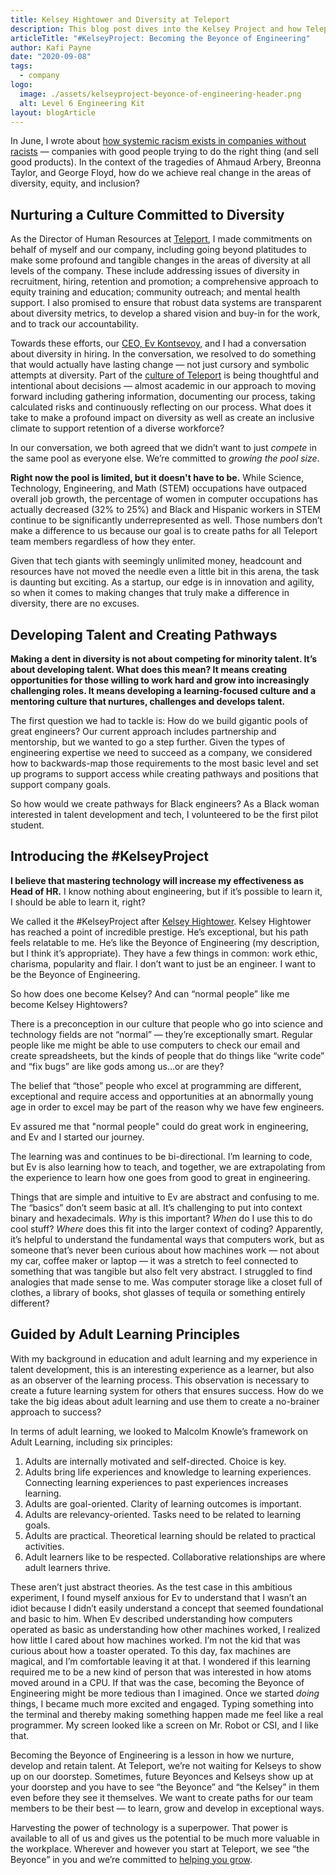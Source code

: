 ```yaml
---
title: Kelsey Hightower and Diversity at Teleport
description: This blog post dives into the Kelsey Project and how Teleport is working to grow diverse engineering talent instead of just finding it.
articleTitle: "#KelseyProject: Becoming the Beyonce of Engineering"
author: Kafi Payne
date: "2020-09-08"
tags:
  - company
logo:
  image: ./assets/kelseyproject-beyonce-of-engineering-header.png
  alt: Level 6 Engineering Kit
layout: blogArticle
---
```



In June, I wrote about [how systemic racism exists in companies without racists](/how-companies-without-racists-perpetuate-racism/) — companies with good people trying to do the right thing (and sell good products). In the context of the tragedies of Ahmaud Arbery, Breonna Taylor, and George Floyd, how do we achieve  real change in the areas of diversity, equity, and inclusion?

## Nurturing a Culture Committed to Diversity

As the Director of Human Resources at [Teleport](https://goteleport.com/), I made commitments on behalf of myself and our company, including going beyond platitudes to make some profound and tangible changes in the areas of diversity at all levels of the company. These include addressing issues of diversity in recruitment, hiring, retention and promotion; a comprehensive approach to equity training and education; community outreach; and mental health support. I also promised to ensure that robust data systems are transparent about diversity metrics, to develop a shared vision and buy-in for the work, and to track our accountability.

Towards these efforts, our [CEO, Ev Kontsevoy,](https://www.linkedin.com/in/kontsevoy/) and I had a conversation about diversity in hiring. In the conversation, we resolved to do something that would actually have lasting change — not just cursory and symbolic attempts at diversity. Part of the [culture of Teleport](/open-source-hr/) is being thoughtful and intentional about decisions — almost academic in our approach to moving forward including gathering information, documenting our process, taking calculated risks and continuously reflecting on our process. What does it take to make a profound impact on diversity as well as create an inclusive climate to support retention of a diverse workforce?

In our conversation, we both agreed that we didn’t want to just _compete_ in the same pool as everyone else. We’re committed to _growing the pool size_.

**Right now the pool is limited, but it doesn't have to be.** While Science, Technology, Engineering, and Math (STEM) occupations have outpaced overall job growth, the percentage of women in computer occupations has actually decreased (32% to 25%) and Black and Hispanic workers in STEM continue to be significantly underrepresented as well. Those numbers don’t make a difference to us because our goal is to create paths for all Teleport team members regardless of how they enter.

Given that tech giants with seemingly unlimited money, headcount and resources have not moved the needle even a little bit in this arena, the task is daunting but exciting.  As a startup, our edge is in innovation and agility, so when it comes to making changes that truly make a difference in diversity, there are no excuses.


## Developing Talent and Creating Pathways

**Making a dent in diversity is not about competing for minority talent. It’s about developing talent. What does this mean? It means creating  opportunities for those willing to work hard and grow into increasingly challenging roles. It means developing a learning-focused culture and a mentoring culture that nurtures, challenges and develops talent.**

The first question we had to tackle is: How do we build gigantic pools of great engineers? Our current approach includes partnership and mentorship, but we wanted to go a step further. Given the types of engineering expertise we need to succeed as a company, we considered how to backwards-map those requirements to the most basic level and set up programs to support access while creating pathways and positions that support company goals.

So how would we create pathways for Black engineers? As a Black woman interested in talent development and tech, I volunteered to be the first pilot student.


## Introducing the #KelseyProject

**I believe that mastering technology will increase my effectiveness as Head of HR.** I know nothing about engineering, but if it’s possible to learn it, I should be able to learn it, right?

We called it the #KelseyProject after [Kelsey Hightower](https://twitter.com/kelseyhightower). Kelsey Hightower has reached a point of incredible prestige. He’s exceptional, but his path feels relatable to me. He’s like the Beyonce of Engineering (my description, but I think it’s appropriate). They have a few things in common: work ethic, charisma, popularity and flair. I don’t want to just be an engineer. I want to be the Beyonce of Engineering.

So how does one become Kelsey? And can “normal people” like me become Kelsey Hightowers?

There is a preconception in our culture that people who go into science and technology fields are not “normal” — they’re exceptionally smart. Regular people like me might be able to use computers to check our email and create spreadsheets, but the kinds of people that do things like “write code” and “fix bugs” are like gods among us...or are they?

The belief that “those” people who excel at programming are different, exceptional and require access and opportunities at an abnormally young age in order to excel may be part of the reason why we have few engineers.

Ev assured me that "normal people" could do great work in engineering, and Ev and I started our journey.

The learning was and continues to be bi-directional. I’m learning to code, but Ev is also learning how to teach, and together, we are extrapolating from the experience to learn how one goes from good to great in engineering.

Things that are simple and intuitive to Ev are abstract and confusing to me. The “basics” don’t seem basic at all. It’s challenging to put into context binary and hexadecimals. _Why_ is this important? _When_ do I use this to do cool stuff? _Where_ does this fit into the larger context of coding? Apparently, it’s helpful to understand the fundamental ways that computers work, but as someone that’s never been curious about how machines work — not about my car, coffee maker or laptop — it was a stretch to feel connected to something that was tangible but also felt very abstract. I struggled to find analogies that made sense to me. Was computer storage like a closet full of clothes, a library of books, shot glasses of tequila or something entirely different?

<EmailSubscribeViolet />

## Guided by Adult Learning Principles

With my background in education and adult learning and my experience in talent development, this is an interesting experience as a learner, but also as an observer of the learning process. This observation is necessary to create a future learning system for others that ensures success. How do we take the big ideas about adult learning and use them to create a no-brainer approach to success?

In terms of adult learning, we looked to Malcolm Knowle’s framework on Adult Learning, including six principles:

1. Adults are internally motivated and self-directed. Choice is key.
2. Adults bring life experiences and knowledge to learning experiences. Connecting learning experiences to past experiences increases learning.
3. Adults are goal-oriented. Clarity of learning outcomes is important.
4. Adults are relevancy-oriented. Tasks need to be related to learning goals.
5. Adults are practical. Theoretical learning should be related to practical activities.
6. Adult learners like to be respected. Collaborative relationships are where adult learners thrive.

These aren’t just abstract theories. As the test case in this ambitious experiment, I found myself anxious for Ev to understand that I wasn’t an idiot because I didn’t easily understand a concept that seemed foundational and basic to him. When Ev described understanding how computers operated as basic as understanding how other machines worked, I realized how little I cared about how machines worked. I’m not the kid that was curious about how a toaster operated. To this day, fax machines are magical, and I’m comfortable leaving it at that. I wondered if this learning required me to be a new kind of person that was interested in how atoms moved around in a CPU. If that was the case, becoming the Beyonce of Engineering might be more tedious than I imagined. Once we started _doing_ things, I became much more excited and engaged. Typing something into the terminal and thereby making something happen made me feel like a real programmer. My screen looked like a screen on Mr. Robot or CSI, and I like that.

Becoming the Beyonce of Engineering is a lesson in how we nurture, develop and retain talent. At Teleport, we’re not waiting for Kelseys to show up on our doorstep.  Sometimes, future Beyonces and Kelseys show up at your doorstep and you have to see “the Beyonce” and “the Kelsey” in them even before they see it themselves. We want to create paths for our team members to be their best — to learn, grow and develop in exceptional ways.

Harvesting the power of technology is a superpower. That power is available to all of us and gives us the potential to be much more valuable in the workplace. Wherever and however you start at Teleport, we see “the Beyonce” in you and we’re committed to [helping you grow](https://jobs.lever.co/teleport).
